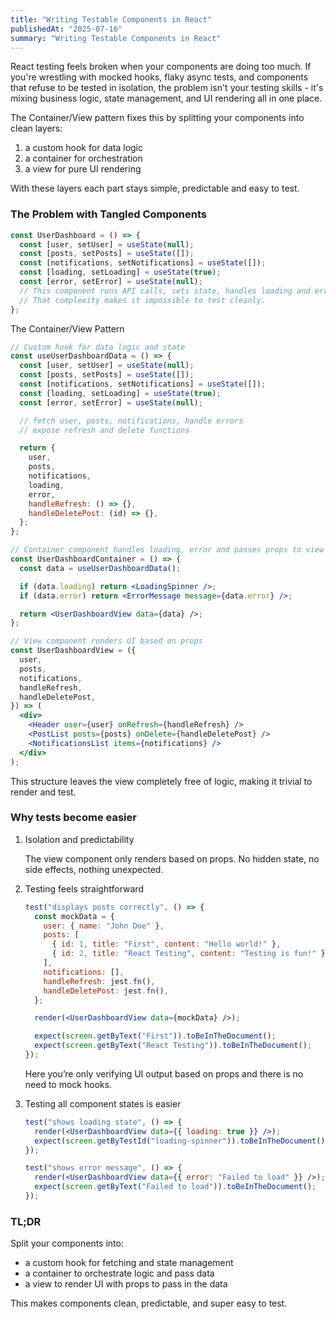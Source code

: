 ```yaml
---
title: "Writing Testable Components in React"
publishedAt: "2025-07-16"
summary: "Writing Testable Components in React"
---
```


React testing feels broken when your components are doing too much. If you're wrestling with mocked hooks, flaky async tests, and components that refuse to be tested in isolation, the problem isn't your testing skills - it's mixing business logic, state management, and UI rendering all in one place.

The Container/View pattern fixes this by splitting your components into clean layers:

1. a custom hook for data logic
2. a container for orchestration
3. a view for pure UI rendering

With these layers each part stays simple, predictable and easy to test.

### The Problem with Tangled Components

```jsx
const UserDashboard = () => {
  const [user, setUser] = useState(null);
  const [posts, setPosts] = useState([]);
  const [notifications, setNotifications] = useState([]);
  const [loading, setLoading] = useState(true);
  const [error, setError] = useState(null);
  // This component runs API calls, sets state, handles loading and errors, and renders UI.
  // That complexity makes it impossible to test cleanly.
};
```

The Container/View Pattern

```jsx
// Custom hook for data logic and state
const useUserDashboardData = () => {
  const [user, setUser] = useState(null);
  const [posts, setPosts] = useState([]);
  const [notifications, setNotifications] = useState([]);
  const [loading, setLoading] = useState(true);
  const [error, setError] = useState(null);

  // fetch user, posts, notifications, handle errors
  // expose refresh and delete functions

  return {
    user,
    posts,
    notifications,
    loading,
    error,
    handleRefresh: () => {},
    handleDeletePost: (id) => {},
  };
};

// Container component handles loading, error and passes props to view
const UserDashboardContainer = () => {
  const data = useUserDashboardData();

  if (data.loading) return <LoadingSpinner />;
  if (data.error) return <ErrorMessage message={data.error} />;

  return <UserDashboardView data={data} />;
};

// View component renders UI based on props
const UserDashboardView = ({
  user,
  posts,
  notifications,
  handleRefresh,
  handleDeletePost,
}) => (
  <div>
    <Header user={user} onRefresh={handleRefresh} />
    <PostList posts={posts} onDelete={handleDeletePost} />
    <NotificationsList items={notifications} />
  </div>
);
```

This structure leaves the view completely free of logic, making it trivial to render and test.

### Why tests become easier

1. Isolation and predictability

   The view component only renders based on props. No hidden state, no side effects, nothing unexpected.

2. Testing feels straightforward

   ```jsx
   test("displays posts correctly", () => {
     const mockData = {
       user: { name: "John Doe" },
       posts: [
         { id: 1, title: "First", content: "Hello world!" },
         { id: 2, title: "React Testing", content: "Testing is fun!" },
       ],
       notifications: [],
       handleRefresh: jest.fn(),
       handleDeletePost: jest.fn(),
     };

     render(<UserDashboardView data={mockData} />);

     expect(screen.getByText("First")).toBeInTheDocument();
     expect(screen.getByText("React Testing")).toBeInTheDocument();
   });
   ```

   Here you’re only verifying UI output based on props and there is no need to mock hooks.

3. Testing all component states is easier

   ```jsx
   test("shows loading state", () => {
     render(<UserDashboardView data={{ loading: true }} />);
     expect(screen.getByTestId("loading-spinner")).toBeInTheDocument();
   });

   test("shows error message", () => {
     render(<UserDashboardView data={{ error: "Failed to load" }} />);
     expect(screen.getByText("Failed to load")).toBeInTheDocument();
   });
   ```

### TL;DR

Split your components into:

- a custom hook for fetching and state management
- a container to orchestrate logic and pass data
- a view to render UI with props to pass in the data

This makes components clean, predictable, and super easy to test.
